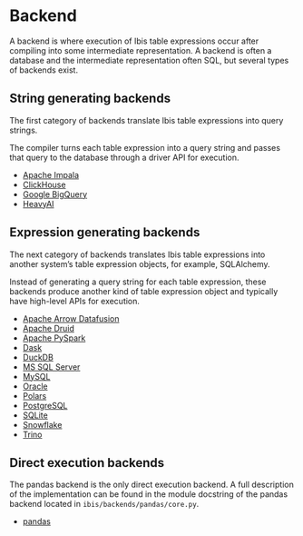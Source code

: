 # Backend

A backend is where execution of Ibis table expressions occur after compiling into some intermediate representation. A backend is often a database and the intermediate representation often SQL, but several types of backends exist.

## String generating backends

The first category of backends translate Ibis table expressions into query strings.

The compiler turns each table expression into a query string and passes that query
to the database through a driver API for execution.

- [Apache Impala](../backends/impala.qmd)
- [ClickHouse](../backends/clickhouse.qmd)
- [Google BigQuery](../backends/bigquery.qmd)
- [HeavyAI](https://github.com/heavyai/ibis-heavyai)

## Expression generating backends

The next category of backends translates Ibis table expressions into another
system's table expression objects, for example, SQLAlchemy.

Instead of generating a query string for each table expression, these backends
produce another kind of table expression object and typically have high-level APIs
for execution.

- [Apache Arrow Datafusion](../backends/datafusion.qmd)
- [Apache Druid](../backends/druid.qmd)
- [Apache PySpark](../backends/pyspark.qmd)
- [Dask](../backends/dask.qmd)
- [DuckDB](../backends/duckdb.qmd)
- [MS SQL Server](../backends/mssql.qmd)
- [MySQL](../backends/mysql.qmd)
- [Oracle](../backends/oracle.qmd)
- [Polars](../backends/polars.qmd)
- [PostgreSQL](../backends/postgresql.qmd)
- [SQLite](../backends/sqlite.qmd)
- [Snowflake](../backends/snowflake.qmd)
- [Trino](../backends/trino.qmd)

## Direct execution backends

The pandas backend is the only direct execution backend. A full description
of the implementation can be found in the module docstring of the pandas
backend located in `ibis/backends/pandas/core.py`.

- [pandas](../backends/pandas.qmd)
